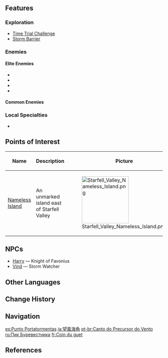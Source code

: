 {{Location Infobox
|image        = Starfell Valley Stormbearer Point.png
|type         = Subarea
|region       = Mondstadt
|area         = Starfell Valley
}}
{{Location Intro|description=<p>The coast just south of the area is where the [[Traveler]] begins their journey across [[Teyvat]] with [[Paimon]].</p>}}

==Features==
===Exploration===
* [[Time Trial Challenge]]
* [[Storm Barrier]]

===Enemies===
====Elite Enemies====
* {{Enemy|Cryo Abyss Mage}}
* {{Enemy|Fatui Electro Cicin Mage}}
* {{Enemy|Wooden Shieldwall Mitachurl}}
* {{Enemy|Ruin Guard}}

====Common Enemies====
{{Column|2|
* {{Enemy|Hilichurl}}
* {{Enemy|Hilichurl Shooter}}
* {{Enemy|Cryo Hilichurl Shooter}}
* {{Enemy|Electro Hilichurl Shooter}}
* {{Enemy|Pyro Hilichurl Shooter}}
* {{Enemy|Hydro Samachurl}}
* {{Enemy|Dendro Slime}}
* {{Enemy|Geo Slime}}
* {{Enemy|Large Geo Slime}}
* {{Enemy|Hydro Slime}}
* {{Enemy|Pyro Slime}}
}}

===Local Specialties===
* {{Item|Valberry}}

==Points of Interest==
{| class="article-table" style="width: 100%;"
! style="width: 25%;" |Name
! style="width: 55%;" |Description
! style="width: 20%;" |Picture
|- id="Nameless Island"
|[[Nameless Island]]
|An unmarked island east of Starfell Valley
|[[File:Starfell Valley Nameless Island.png|150px]]
|}

==NPCs==
*[[Harry]] &mdash; Knight of Favonius
*[[Vind]] &mdash; Storm Watcher

==Other Languages==
{{Other Languages
|en      = Stormbearer Point
|zhs     = 望风角
|zhs_rm  = Wàngfēng-jiǎo
|zht     = 望風角
|zht_rm  = Wàngfēng-jiǎo
|zh_tl   = {{w|Cape (geography)|Point}} Lookout
|ja      = {{Rubi|望|ぼう|風|ふう|海|かい|角|かく}}
|ja_rm   = Boufuu Kaikaku<ref>[[Map]], Label: Stormbearer Point (Japanese)</ref>
|ja_tl   = Cape Wangfeng{{Sino|ja|part=1}}
|ko      = 바람맞이 봉우리
|ko_rm   = Baram-maji Bong'uri
|ko_tl   = Windwelcoming Peak
|es      = Punto Portatormentas
|es_tl   = Stormbearer Point
|fr      = Coin du guet
|fr_tl   = Lookout's Corner
|ru      = Пик Буревестника
|ru_tl   = {{w|Petrel}} Peak
|th      = Stormbearer Point
|vi      = {{tt|Đỉnh|頂}} {{tt|Vọng Phong|望風}}
|vi_tl   = Wangfeng Peak{{Sino|vi|part=1}}
|de      = Windblickkap
|de_tl   = Wind View Cape
|id      = Stormbearer Point
|pt      = Canto do Precursor do Vento
|pt_tl   = Wind Precursor's Corner
}}

==Change History==
{{Change History|1.0}}

==Navigation==
{{Area Navbox|Mondstadt}}

[[es:Punto Portatormentas]]
[[ja:望風海角]]
[[pt-br:Canto do Precursor do Vento]]
[[ru:Пик Буревестника]]
[[fr:Coin du guet]]

==References==
{{Reflist}}